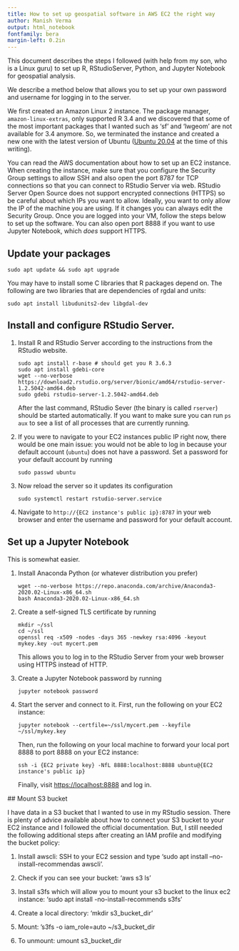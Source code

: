 ```yaml
---
title: How to set up geospatial software in AWS EC2 the right way
author: Manish Verma
output: html_notebook
fontfamily: bera
margin-left: 0.2in
---
```


This document describes the steps I followed (with help from my son, who
is a Linux guru) to set up R, RStudioServer, Python, and Jupyter
Notebook for geospatial analysis.

We describe a method below that allows you to set up your own password
and username for logging in to the server.

We first created an Amazon Linux 2 instance. The package manager,
`amazon-linux-extras`, only supported R 3.4 and we discovered that some
of the most important packages that I wanted such as 'sf' and 'lwgeom'
are not available for 3.4 anymore. So, we terminated the instance and
created a new one with the latest version of Ubuntu ([Ubuntu
20.04](https://aws.amazon.com/marketplace/pp/B087QQNGF1) at the time of
this writing).

You can read the AWS documentation about how to set up an EC2 instance.
When creating the instance, make sure that you configure the Security
Group settings to allow SSH and also open the port 8787 for TCP
connections so that you can connect to RStudio Server via web. RStudio
Server Open Source does not support encrypted connections (HTTPS) so be
careful about which IPs you want to allow. Ideally, you want to only
allow the IP of the machine you are using. If it changes you can always
edit the Security Group. Once you are logged into your VM, follow the
steps below to set up the software. You can also open port 8888 if you
want to use Jupyter Notebook, which *does* support HTTPS.


## Update your packages

    sudo apt update && sudo apt upgrade

You may have to install some C libraries that R packages depend on.
The following are two libraries that are dependencies of rgdal and
units:

    sudo apt install libudunits2-dev libgdal-dev

## Install and configure RStudio Server.

1.  Install R and RStudio Server according to the instructions from
    the RStudio website.

        sudo apt install r-base # should get you R 3.6.3
        sudo apt install gdebi-core
        wget --no-verbose https://download2.rstudio.org/server/bionic/amd64/rstudio-server-1.2.5042-amd64.deb
        sudo gdebi rstudio-server-1.2.5042-amd64.deb

    After the last command, RStudio Sever (the binary is called
    `rserver`) should be started automatically. If you want to make
    sure you can run `ps aux` to see a list of all processes that
    are currently running.

2.  If you were to navigate to your EC2 instances public IP right
    now, there would be one main issue: you would not be able to log
    in because your default account (`ubuntu`) does not have a
    password.  Set a password for your default account by running

        sudo passwd ubuntu

3.  Now reload the server so it updates its configuration

        sudo systemctl restart rstudio-server.service

4.  Navigate to `http://{EC2 instance's public ip}:8787` in your web
    browser and enter the username and password for your default
    account.

## Set up a Jupyter Notebook

This is somewhat easier.

1.  Install Anaconda Python (or whatever distribution you prefer)

        wget --no-verbose https://repo.anaconda.com/archive/Anaconda3-2020.02-Linux-x86_64.sh
        bash Anaconda3-2020.02-Linux-x86_64.sh

2.  Create a self-signed TLS certificate by running

        mkdir ~/ssl
        cd ~/ssl
        openssl req -x509 -nodes -days 365 -newkey rsa:4096 -keyout mykey.key -out mycert.pem

    This allows you to log in to the RStudio Server from your web
    browser using HTTPS instead of HTTP.

3.  Create a Jupyter Notebook password by running

        jupyter notebook password

4.  Start the server and connect to it. First, run the following on
    your EC2 instance:

        jupyter notebook --certfile=~/ssl/mycert.pem --keyfile ~/ssl/mykey.key

    Then, run the following on your local machine to forward your
    local port 8888 to port 8888 on your EC2 instance:

        ssh -i {EC2 private key} -NfL 8888:localhost:8888 ubuntu@{EC2 instance's public ip}

    Finally, visit <https://localhost:8888> and log in.
  
 ## Mount S3 bucket 
 
I have data in a S3 bucket that I wanted to use in my RStudio session. There is plenty of advice available about how to connect your S3 bucket to your EC2 instance and I followed the official documentation. But, I still needed the following additional steps after creating an IAM profile and modifying the bucket policy:
 
 1. Install awscli: SSH to your EC2 session and type 'sudo apt install --no-install-recommendas awscli'.
 
 2. Check if you can see your bucket: 'aws s3 ls'
 
 3. Install s3fs which will allow you to mount your s3 bucket to the linux ec2 instance: 'sudo apt install -no-install-recommends s3fs'
 
 4. Create a local directory: 'mkdir s3_bucket_dir'
 
 5. Mount: 's3fs -o iam_role=auto <name of the bucket> ~/s3_bucket_dir
 
 6. To unmount: umount s3_bucket_dir
